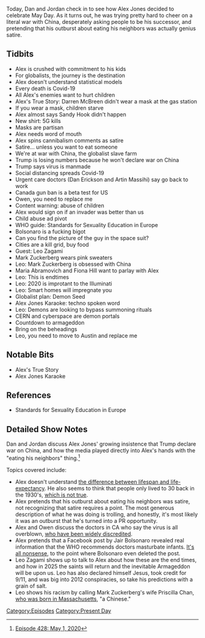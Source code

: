 {{DEFAULTSORT:
    #_EPISODE_0428:May 1, 2020
}}{{Episode
    | title           = May 1, 2020
    | caption         = [https://knowledgefight.libsyn.com/428-may-1-2020 Listen to this episode on Libsyn]
    | episodeNumber   = 428
    | length          = 01:27:15
    | airDate         = May 4, 2020
    | coverageDate    = May 1, 2020
    | episodeType     = [[:Category:Present Day|Present Day]]
    | appearance      = [[Darren McBreen]], [[Dan Erickson]], [[Artin Massihi]], [[Owen Shroyer]], [[Jair Bolsonaro]], [[Leo Zagami]], [[Mark Zuckerberg]], [[Maria Abramovich]], [[Fiona Hill]]
    | oocDrop         = Satanists recruited me for the sex
    | previousEpisode = [[427: April 29-30, 2020]]
    | nextEpisode     = [[429: May 3-4, 2020]]
}}

{{Stub}}

Today, Dan and Jordan check in to see how Alex Jones decided to celebrate May Day. As it turns out, he was trying pretty hard to cheer on a literal war with China, desperately asking people to be his successor, and pretending that his outburst about eating his neighbors was actually genius satire.

==Tidbits==

*Alex is crushed with commitment to his kids
*For globalists, the journey is the destination
*Alex doesn't understand statistical models
*Every death is Covid-19
*All Alex's enemies want to hurt children
*Alex's True Story: Darren McBreen didn't wear a mask at the gas station
*If you wear a mask, children starve
*Alex almost says Sandy Hook didn't happen
*New shirt: 5G kills
*Masks are partisan
*Alex needs word of mouth
*Alex spins cannibalism comments as satire
*Satire... unless you want to eat someone
*We're at war with China, the globalist slave farm
*Trump is losing numbers because he won't declare war on China
*Trump says virus is manmade
*Social distancing spreads Covid-19
*Urgent care doctors (Dan Erickson and Artin Massihi) say go back to work
*Canada gun ban is a beta test for US
*Owen, you need to replace me
*Content warning: abuse of children
*Alex would sign on if an invader was better than us
*Child abuse ad pivot
*WHO guide: Standards for Sexuality Education in Europe
*Bolsonaro is a fucking bigot
*Can you find the picture of the guy in the space suit?
*Cities are a kill grid, buy food
*Guest: Leo Zagami
*Mark Zuckerberg wears pink sweaters
*Leo: Mark Zuckerberg is obsessed with China
*Maria Abramovich and Fiona Hill want to parlay with Alex
*Leo: This is endtimes
*Leo: 2020 is improtant to the Illuminati
*Leo: Smart homes will impregnate you
*Globalist plan: Demon Seed
*Alex Jones Karaoke: techno spoken word
*Leo: Demons are looking to bypass summoning rituals
*CERN and cyberspace are demon portals
*Countdown to armageddon
*Bring on the beheadings
*Leo, you need to move to Austin and replace me

==Notable Bits==

*Alex's True Story
*Alex Jones Karaoke

==References==

*Standards for Sexuality Education in Europe

==Detailed Show Notes==

Dan and Jordan discuss Alex Jones' growing insistence that Trump declare war on China, and how the media played directly into Alex's hands with the "eating his neighbors" thing.<ref>[https://knowledgefight.com/research/2020/5/4/episode-428-may-1-2020 Episode 428: May 1, 2020]</ref>

Topics covered include:

*Alex doesn't understand [https://www.bbc.com/future/article/20181002-how-long-did-ancient-people-live-life-span-versus-longevity the difference between lifespan and life-expectancy]. He also seems to think that people only lived to 30 back in the 1930's, [https://u.demog.berkeley.edu/~andrew/1918/figure2.html which is not true].
*Alex pretends that his outburst about eating his neighbors was satire, not recognizing that satire requires a point. The most generous description of what he was doing is trolling, and honestly, it's most likely it was an outburst that he's turned into a PR opportunity.
*Alex and Owen discuss the doctors in CA who say the virus is all overblown, [https://www.mercurynews.com/2020/05/03/cue-the-debunking-two-bakersfield-doctors-go-viral-with-dubious-covid-test-conclusions-2/ who have been widely discredited].
*Alex pretends that a Facebook post by Jair Bolsonaro revealed real information that the WHO recommends doctors masturbate infants. [https://www.businessinsider.com/bolsonaro-says-who-sexualizing-young-children-deleted-post-2020-4 It's all nonsense], to the point where Bolsonaro even deleted the post.
*Leo Zagami shows up to talk to Alex about how these are the end times, and how in 2025 the saints will return and the inevitable Armageddon will be upon us. Leo has also declared himself Jesus, took credit for 9/11, and was big into 2012 conspiracies, so take his predictions with a grain of salt.
*Leo shows his racism by calling Mark Zuckerberg's wife Priscilla Chan, [https://qz.com/1402697/the-amazing-ascent-of-priscilla-chan/ who was born in Massachusetts], "a Chinese."

[[Category:Episodes]]
[[Category:Present Day]]